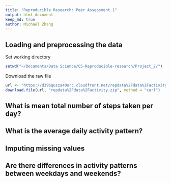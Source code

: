 ```yaml
---
title: "Reproducible Research: Peer Assessment 1"
output: html_document
keep_md: true
author: Michael Zhang
---
```



## Loading and preprocessing the data

Set working directory
```r
setwd("~/Documents/Data Science/C5-Reproducible-research/Project_2/")
```
Download the raw file
```r
url <- "https://d396qusza40orc.cloudfront.net/repdata%2Fdata%2Factivity.zip"
download.file(url, "repdata%2Fdata%2Factivity.zip", method = "curl")
```




## What is mean total number of steps taken per day?



## What is the average daily activity pattern?



## Imputing missing values



## Are there differences in activity patterns between weekdays and weekends?
